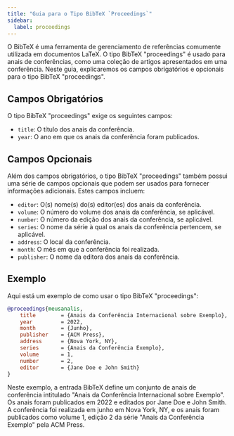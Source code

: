 ```yaml
---
title: "Guia para o Tipo BibTeX `Proceedings`"
sidebar:
  label: proceedings
---
```



O BibTeX é uma ferramenta de gerenciamento de referências comumente utilizada em documentos LaTeX. O tipo BibTeX "proceedings" é usado para anais de conferências, como uma coleção de artigos apresentados em uma conferência. Neste guia, explicaremos os campos obrigatórios e opcionais para o tipo BibTeX "proceedings".

<CiteDrive/>

## Campos Obrigatórios

O tipo BibTeX "proceedings" exige os seguintes campos:

-   `title`: O título dos anais da conferência.
-   `year`: O ano em que os anais da conferência foram publicados.

## Campos Opcionais

Além dos campos obrigatórios, o tipo BibTeX "proceedings" também possui uma série de campos opcionais que podem ser usados para fornecer informações adicionais. Estes campos incluem:

-   `editor`: O(s) nome(s) do(s) editor(es) dos anais da conferência.
-   `volume`: O número do volume dos anais da conferência, se aplicável.
-   `number`: O número da edição dos anais da conferência, se aplicável.
-   `series`: O nome da série à qual os anais da conferência pertencem, se aplicável.
-   `address`: O local da conferência.
-   `month`: O mês em que a conferência foi realizada.
-   `publisher`: O nome da editora dos anais da conferência.

## Exemplo

Aqui está um exemplo de como usar o tipo BibTeX "proceedings":

```bibtex
@proceedings{meusanalis,
	title        = {Anais da Conferência Internacional sobre Exemplo},
	year         = 2022,
	month        = {Junho},
	publisher    = {ACM Press},
	address      = {Nova York, NY},
	series       = {Anais da Conferência Exemplo},
	volume       = 1,
	number       = 2,
	editor       = {Jane Doe e John Smith}
}
```

Neste exemplo, a entrada BibTeX define um conjunto de anais de conferência intitulado "Anais da Conferência Internacional sobre Exemplo". Os anais foram publicados em 2022 e editados por Jane Doe e John Smith. A conferência foi realizada em junho em Nova York, NY, e os anais foram publicados como volume 1, edição 2 da série "Anais da Conferência Exemplo" pela ACM Press.
